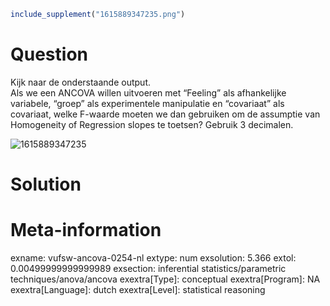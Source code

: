 ```{r, echo = FALSE, results = "hide"}
include_supplement("1615889347235.png")
```

Question
========
Kijk naar de onderstaande output.  
Als we een ANCOVA willen uitvoeren met "Feeling" als afhankelijke
variabele, "groep" als experimentele manipulatie en "covariaat" als
covariaat, welke F-waarde moeten we dan gebruiken om de assumptie van
Homogeneity of Regression slopes te toetsen? Gebruik 3 decimalen.  
  
<img src="1615889347235.png" class="fr-fic fr-dii tvcss_2"
alt="1615889347235" />


Solution
========











Meta-information
================
exname: vufsw-ancova-0254-nl
extype: num
exsolution: 5.366
extol: 0.00499999999999989
exsection: inferential statistics/parametric techniques/anova/ancova
exextra[Type]: conceptual
exextra[Program]: NA
exextra[Language]: dutch
exextra[Level]: statistical reasoning

